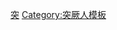 {{Navbox
|name  = 古突厥
|title = [[古突厥]]
|state = {{{state|autocollapse}}}
| basestyle  = background-color:paleturquoise
|listclass = hlist

|group1 = [[突厥汗國]] <br/> （552–581）
|list1  =
* （{{link-en|阿史那吐务|Ashina Tuwu}}）
* [[土门|伊利可汗]]
* [[乙息记|乙息记可汗]]
* [[木杆可汗]]
* [[佗钵可汗]]
* [[阿史那庵逻]]
* [[沙钵略可汗]]
* [[莫何可汗]]
* [[都蓝可汗]]
* （[[室点密可汗]]）
* （[[阿史那皇后]]）
* （[[阿波可汗]]）

* （[[鞅素特勤]]）
* （{{link-en|坦甘 (設)|Tamgan|坦甘}}）

|group2 = [[東突厥|東突厥汗國]] <br/> （581–630）
|list2  = 
* [[启民可汗]]
* [[始毕可汗]]
* [[处罗可汗]]
* [[颉利可汗]]
* [[李思摩|阿史那思摩]]（羈縻）
* [[车鼻可汗]]（自立）
* [[阿史那伏念]]（自立）

* （[[结社率|阿史那结社率]]）
* （[[阿史那社尔|阿史那社爾]]）
* （[[阿史那泥熟匐]]）
* （[[阿史德温傅]]）
* （[[阿史德枢宾]]）
* （[[突利可汗|阿史那什钵苾]]） 

|group3 = [[西突厥汗國]] <br/> （581–657）
|list3  =
{{navbox|subgroup 
 | group1 = 部落
  | list1  = 

* [[五咄陆部落]] 
** [[鼠尼施]]
** [[突騎施|突骑施]]
** [[处木昆]]
** [[胡禄屋]]
** [[摄舍提]]
*[[弩失毕|五弩失毕部落]]
** [[阿悉结阙]]
** [[阿悉结泥熟]]
** [[哥舒阙]]
** [[哥舒处半]]
** [[拔塞干]]
*（处月部）

|group2=可汗
|list2=

* [[达头可汗|達頭可汗]]
* [[泥利可汗]] 
* [[泥撅处罗可汗]]
* [[射匮可汗]]
* [[统叶护|統葉護可汗]]
* [[莫贺咄可汗]]
* [[肆叶护可汗]]
* [[阿史那泥孰|咄陸可汗]]
* [[沙钵罗咥利失可汗]]

* （[[乙屈利失乙毗可汗]]）
* （[[阿史那薄布|乙毗沙钵罗叶护可汗]]）

* [[乙毗咄陆可汗]]
* [[乙毗射匮可汗]]
* [[阿史那贺鲁|沙钵罗可汗]]
* （[[莫贺设]]）
* （[[步利设]]）
* （[[阿史那都支]]）

* （[[阿史那俀子]]）}}

|group4 = [[后突厥汗国]] <br> （682–745）
|list4  = 
* [[骨咄禄|颉跌利施可汗]]
* [[默啜|迁善可汗]]
* [[拓西可汗]]
* [[毗伽可汗]]
* [[伊然可汗]]
* [[登利可汗]]
* [[阿史那骨咄|骨咄叶护可汗]]
* [[頡跌伊施可汗|颉跌伊施可汗]]
* [[烏蘇米施可汗|乌苏米施可汗]]
* [[白眉可汗]]

* （[[咄悉匐|阿史那咄悉匐]]）
* （[[阙特勤]]）
* （[[暾欲谷]]）
* （{{link-en|骨咄禄娑匐可敦|Qutluğ Säbäg Qatun}}）
* （{{link-en|伊毗伽可敦|El Bilga Khatun}}）

|group5 = [[突騎施|突骑施汗国]] <br> （708–8世纪后期）
|list5  =
* （[[乌质勒]]） 
* [[娑葛]]
* [[苏禄可汗|苏禄]]
* [[吐火仙可汗|吐火仙]]
* [[尔微特勒|尔微特勤]]
* [[莫贺达干]]
* [[伊里底蜜施骨咄禄毗伽可汗|伊里底蜜施骨咄禄毗伽]]
* [[移拨]]
* [[登里伊罗蜜施]]
* [[阿多裴罗]]

|group6 = [[羁縻]]制下的西突厥
|list6  = 
;[[崑陵都護府|昆陵都护]]、[[兴昔亡可汗]]：
*[[阿史那弥射]]
*[[阿史那元庆]]
*[[阿史那献]]
*[[阿史那震]]
;[[濛池都护府|濛池都护]]、[[继往绝可汗]]：
*[[阿史那步真]]
*[[阿史那斛瑟罗]]
*[[阿史那怀道]]
*[[阿史那昕]]
;[[安西都护府]]:
*[[吐火罗叶护政权]] （619-758）
*[[突厥沙希王朝|突厥罽宾政权]] （665–870）

|group7 = 文化
|list7  = 
* [[腾格里信仰]]
* [[阿史那]]
* [[于都斤]]
* [[碎叶城]]
* [[忽里勒台]]
* [[古代突厥语]]
* [[突厥字母]]
* [[鄂尔浑碑铭]]
* [[鄂尔浑河谷]]
* {{link-en|巴彦诺尔墓|Shoroon Bumbagar tomb}}
* [[唐軍的突厥人|唐军中的突厥人]]
* {{link-en|于吕斯制|Ülüş system}}
* [[暾欲谷碑]]
* {{link-en|翁金碑|Ongin inscription}}
* {{link-en|阿尔泰塔嘎塔尔哈碑|Altyn Tamgan Tarhan inscription}}
* {{link-en|喀喇博敦|kara bodun}}

|group8 = 战争
|list8  = 
* [[突厥內戰]]
* [[布哈拉之戰|佈哈拉之戰]]
* [[突厥-波斯戰爭]]
** [[第一次波斯-突厥战争|第一次]]
** {{link-en|第二次波斯-突厥戰爭|Second Perso-Turkic War|第二次}}
** [[第三次突厥-波斯战争|第三次]]
* [[唐滅东、西突厥之战#唐与东突厥的战争|唐與東突厥的戰爭]]
* [[唐灭薛延陀之战|薛延陀]]
* [[唐滅东、西突厥之战#唐与西突厥的战争|唐與西突厥的戰爭]]
* [[孙万荣|李盡忠、孫萬榮之亂]]
* [[后突厥西征]]
* [[倭马亚-突骑施战争]]
** [[渴水日战争]]
** {{link-en|隘路之战|Battle of the Defile}}
** {{link-en|喀里斯坦之战|Battle of Kharistan}}
|group9 = 頭銜
|list9  =
* [[可汗]]
* [[可敦]]
* [[小可汗]]
* [[梅录]]
* [[設|设]]
* [[特勤]]
* [[叶护]]
* [[巴特尔 (称谓)|巴格]]
* [[啜]]
* [[吐屯]]
* [[贝伊|伯克]]
* [[答剌罕|达干]]
* [[夷離堇|俟斤]]
* [[俟利发]]
|group10 =世系
|list10 =
* [[突厥可汗世系图]]
* [[阿史那氏]]
* [[阿史德氏]]

}}<noinclude>
{{collapsible option}}
[[Category:亚洲族群模板|突]]
[[Category:突厥人模板]]
</noinclude>